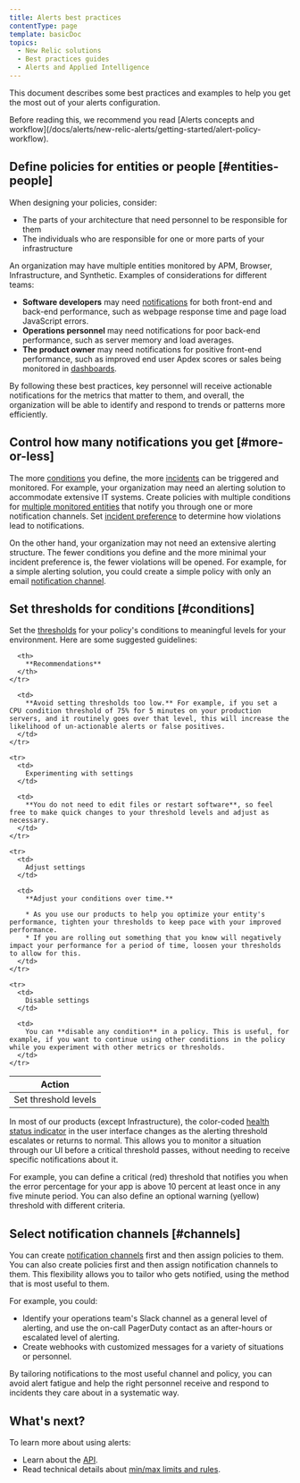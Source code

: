 ```yaml
---
title: Alerts best practices
contentType: page
template: basicDoc
topics:
  - New Relic solutions
  - Best practices guides
  - Alerts and Applied Intelligence
---
```


This document describes some best practices and examples to help you get the most out of your alerts configuration.

<Callout variant="important">
  Before reading this, we recommend you read [Alerts concepts and workflow](/docs/alerts/new-relic-alerts/getting-started/alert-policy-workflow).
</Callout>

## Define policies for entities or people [#entities-people]

When designing your policies, consider:

* The parts of your architecture that need personnel to be responsible for them
* The individuals who are responsible for one or more parts of your infrastructure

An organization may have multiple entities monitored by APM, Browser, Infrastructure, and Synthetic. Examples of considerations for different teams:

* **Software developers** may need [notifications](/docs/alerts/new-relic-alerts/managing-notification-channels/notification-channels-controlling-where-send-alerts) for both front-end and back-end performance, such as webpage response time and page load JavaScript errors.
* **Operations personnel** may need notifications for poor back-end performance, such as server memory and load averages.
* **The product owner** may need notifications for positive front-end performance, such as improved end user Apdex scores or sales being monitored in [dashboards](/docs/query-your-data/explore-query-data/dashboards/introduction-new-relic-one-dashboards).

By following these best practices, key personnel will receive actionable notifications for the metrics that matter to them, and overall, the organization will be able to identify and respond to trends or patterns more efficiently.

## Control how many notifications you get [#more-or-less]

The more [conditions](/docs/alerts/new-relic-alerts-beta/configuring-alert-policies/define-alert-conditions) you define, the more [incidents](/docs/alerts/new-relic-alerts-beta/reviewing-alert-incidents/explore-incident-history) can be triggered and monitored. For example, your organization may need an alerting solution to accommodate extensive IT systems. Create policies with multiple conditions for [multiple monitored entities](/docs/alerts/new-relic-alerts-beta/configuring-alert-policies/select-product-targets-alert-condition) that notify you through one or more notification channels. Set [incident preference](/docs/alerts/new-relic-alerts/configuring-alert-policies/specify-when-new-relic-creates-incidents) to determine how violations lead to notifications.

On the other hand, your organization may not need an extensive alerting structure. The fewer conditions you define and the more minimal your incident preference is, the fewer violations will be opened. For example, for a simple alerting solution, you could create a simple policy with only an email [notification channel](/docs/alerts/new-relic-alerts/managing-notification-channels/notification-channels-controlling-where-send-alerts).

## Set thresholds for conditions [#conditions]

Set the [thresholds](/docs/alerts/new-relic-alerts-beta/configuring-alert-policies/define-thresholds-trigger-alert) for your policy's conditions to meaningful levels for your environment. Here are some suggested guidelines:

<Table>
  <thead>
    <tr>
      <th width={200}>
        Action
      </th>

      <th>
        **Recommendations**
      </th>
    </tr>
  </thead>

  <tbody>
    <tr>
      <td>
        Set threshold levels
      </td>

      <td>
        **Avoid setting thresholds too low.** For example, if you set a CPU condition threshold of 75% for 5 minutes on your production servers, and it routinely goes over that level, this will increase the likelihood of un-actionable alerts or false positives.
      </td>
    </tr>

    <tr>
      <td>
        Experimenting with settings
      </td>

      <td>
        **You do not need to edit files or restart software**, so feel free to make quick changes to your threshold levels and adjust as necessary.
      </td>
    </tr>

    <tr>
      <td>
        Adjust settings
      </td>

      <td>
        **Adjust your conditions over time.**

        * As you use our products to help you optimize your entity's performance, tighten your thresholds to keep pace with your improved performance.
        * If you are rolling out something that you know will negatively impact your performance for a period of time, loosen your thresholds to allow for this.
      </td>
    </tr>

    <tr>
      <td>
        Disable settings
      </td>

      <td>
        You can **disable any condition** in a policy. This is useful, for example, if you want to continue using other conditions in the policy while you experiment with other metrics or thresholds.
      </td>
    </tr>
  </tbody>
</Table>

In most of our products (except Infrastructure), the color-coded [health status indicator](https://docs.newrelic.com/docs/accounts-partnerships/education/getting-started-new-relic/glossary#health-status) in the user interface changes as the alerting threshold escalates or returns to normal. This allows you to monitor a situation through our UI before a critical threshold passes, without needing to receive specific notifications about it.

For example, you can define a critical (red) threshold that notifies you when the error percentage for your app is above 10 percent at least once in any five minute period. You can also define an optional warning (yellow) threshold with different criteria.

## Select notification channels [#channels]

You can create [notification channels](/docs/alerts/new-relic-alerts-beta/managing-notification-channels/notification-channels-controlling-where-send-alerts) first and then assign policies to them. You can also create policies first and then assign notification channels to them. This flexibility allows you to tailor who gets notified, using the method that is most useful to them.

For example, you could:

* Identify your operations team's Slack channel as a general level of alerting, and use the on-call PagerDuty contact as an after-hours or escalated level of alerting.
* Create webhooks with customized messages for a variety of situations or personnel.

<Callout variant="tip">
  By tailoring notifications to the most useful channel and policy, you can avoid alert fatigue and help the right personnel receive and respond to incidents they care about in a systematic way.
</Callout>

## What's next?

To learn more about using alerts:

* Learn about the [API](https://docs.newrelic.com/docs/alerts/rest-api-alerts/new-relic-alerts-rest-api/rest-api-calls-new-relic-alerts).
* Read technical details about [min/max limits and rules](https://docs.newrelic.com/docs/alerts/new-relic-alerts/getting-started/minimum-maximum-values).
